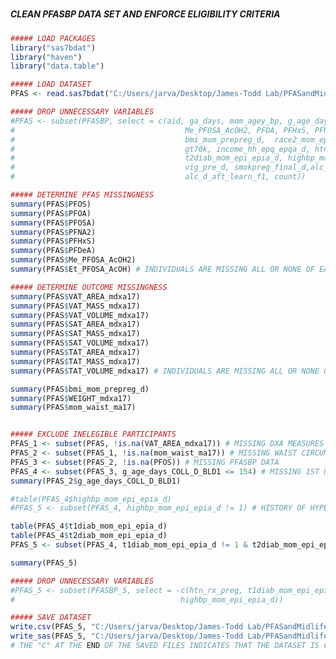 #####                                                        #####
##### CLEAN PFASBP DATA SET AND ENFORCE ELIGIBILITY CRITERIA #####
#####                                                        #####

```{r}
##### LOAD PACKAGES
library("sas7bdat")
library("haven")
library("data.table")

```

```{r}
##### LOAD DATASET
PFAS <- read.sas7bdat("C:/Users/jarva/Desktop/James-Todd Lab/PFASandMidlife/Data/ja_062922.sas7bdat")

```


```{r}
##### DROP UNNECESSARY VARIABLES
#PFAS <- subset(PFASBP, select = c(aid, ga_days, mom_agey_bp, g_age_days_COLL_D_BLD1, sys, dias,  
#                                      Me_PFOSA_AcOH2, PFOA, PFHxS, PFNA2, PFOS, Et_PFOSA_AcOH,
#                                      bmi_mom_prepreg_d,  race2_mom_epi_epia_d,parity_d, coll_grad, 
#                                      gt70k, income_hh_epq_epqa_d, htn_rx_preg, t1diab_mom_epi_epia_d, 
#                                      t2diab_mom_epi_epia_d, highbp_mom_epi_epia_d,mod_pre_d, 
#                                      vig_pre_d, smokpreg_final_d,alc_d_f1,alc_d_bef_learn_f1, 
#                                      alc_d_aft_learn_f1, count))

```

```{r}
##### DETERMINE PFAS MISSINGNESS
summary(PFAS$PFOS)
summary(PFAS$PFOA)
summary(PFAS$PFOSA)
summary(PFAS$PFNA2)
summary(PFAS$PFHxS)
summary(PFAS$PFDeA)
summary(PFAS$Me_PFOSA_AcOH2)
summary(PFAS$Et_PFOSA_AcOH) # INDIVIDUALS ARE MISSING ALL OR NONE OF EACH PFAS

##### DETERMINE OUTCOME MISSINGNESS
summary(PFAS$VAT_AREA_mdxa17)
summary(PFAS$VAT_MASS_mdxa17)
summary(PFAS$VAT_VOLUME_mdxa17)
summary(PFAS$SAT_AREA_mdxa17)
summary(PFAS$SAT_MASS_mdxa17)
summary(PFAS$SAT_VOLUME_mdxa17)
summary(PFAS$TAT_AREA_mdxa17)
summary(PFAS$TAT_MASS_mdxa17)
summary(PFAS$TAT_VOLUME_mdxa17) # INDIVIDUALS ARE MISSING ALL OR NONE OF EACH DXA MEASURE

summary(PFAS$bmi_mom_prepreg_d)
summary(PFAS$WEIGHT_mdxa17)
summary(PFAS$mom_waist_ma17)


##### EXCLUDE INELEGIBLE PARTICIPANTS
PFAS_1 <- subset(PFAS, !is.na(VAT_AREA_mdxa17)) # MISSING DXA MEASURES
PFAS_2 <- subset(PFAS_1, !is.na(mom_waist_ma17)) # MISSING WAIST CIRCUMFERENCE
PFAS_3 <- subset(PFAS_2, !is.na(PFOS)) # MISSING PFASBP DATA
PFAS_4 <- subset(PFAS_3, g_age_days_COLL_D_BLD1 <= 154) # MISSING 1ST OR 2ND TRIMESTER PFAS DATA (I.E., 22 WEEKS GESTATION)
summary(PFAS_2$g_age_days_COLL_D_BLD1)

#table(PFAS_4$highbp_mom_epi_epia_d)
#PFAS_5 <- subset(PFAS_4, highbp_mom_epi_epia_d != 1) # HISTORY OF HYPERTENSION

table(PFAS_4$t1diab_mom_epi_epia_d)
table(PFAS_4$t2diab_mom_epi_epia_d)
PFAS_5 <- subset(PFAS_4, t1diab_mom_epi_epia_d != 1 & t2diab_mom_epi_epia_d != 1) # HISTORY OF DIABETES

summary(PFAS_5)

```

```{r}
##### DROP UNNECESSARY VARIABLES
#PFAS_5 <- subset(PFASBP_5, select = -c(htn_rx_preg, t1diab_mom_epi_epia_d, t2diab_mom_epi_epia_d,
#                                     highbp_mom_epi_epia_d))

##### SAVE DATASET
write.csv(PFAS_5, "C:/Users/jarva/Desktop/James-Todd Lab/PFASandMidlife/Data/PFAS_C.csv", row.names = T)
write_sas(PFAS_5, "C:/Users/jarva/Desktop/James-Todd Lab/PFASandMidlife/Data/PFAS_C.sas7bdat")
# THE "C" AT THE END OF THE SAVED FILES INDICATES THAT THE DATASET IS CLEAN

```

